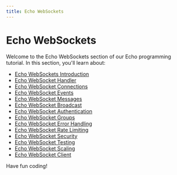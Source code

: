 ```yaml
---
title: Echo WebSockets
---
```


# Echo WebSockets

Welcome to the Echo WebSockets section of our Echo programming tutorial. In this section, you'll learn about:

- [Echo WebSockets Introduction](./0-echo-websockets-introduction.mdx)
- [Echo WebSocket Handler](./1-echo-websocket-handler.mdx)
- [Echo WebSocket Connections](./2-echo-websocket-connections.mdx)
- [Echo WebSocket Events](./3-echo-websocket-events.mdx)
- [Echo WebSocket Messages](./4-echo-websocket-messages.mdx)
- [Echo WebSocket Broadcast](./5-echo-websocket-broadcast.mdx)
- [Echo WebSocket Authentication](./6-echo-websocket-authentication.mdx)
- [Echo WebSocket Groups](./7-echo-websocket-groups.mdx)
- [Echo WebSocket Error Handling](./8-echo-websocket-error-handling.mdx)
- [Echo WebSocket Rate Limiting](./9-echo-websocket-rate-limiting.mdx)
- [Echo WebSocket Security](./10-echo-websocket-security.mdx)
- [Echo WebSocket Testing](./11-echo-websocket-testing.mdx)
- [Echo WebSocket Scaling](./12-echo-websocket-scaling.mdx)
- [Echo WebSocket Client](./13-echo-websocket-client.mdx)

Have fun coding!